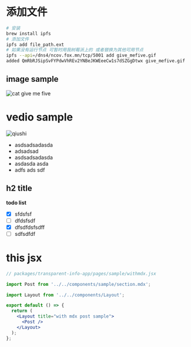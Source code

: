 # 添加文件

```bash
# 安装
brew install ipfs
# 添加文件
ipfs add file_path.ext
# 如果没有运行节点 可暂时用我树莓派上的 或者替换为其他可用节点
ipfs --api=/dns4/ncov.fox.mn/tcp/5001 add give_mefive.gif
added QmRbRJSipSvFYPdwVhREv2YNBeJKWEeeCw1s7dSZGgDtwx give_mefive.gif

```

## image sample

![cat give me five](/ipfs/QmRbRJSipSvFYPdwVhREv2YNBeJKWEeeCw1s7dSZGgDtwx#img_name.gif)

# vedio sample

![qiushi](/ipfs/Qmb9BGnskZQg4PS3LtFi1mLYQQ9B1c6an31QaFguNdsYmf#qiushi_wuhan.mp4)

- asdsadsadasda
- adsadsad
- asdsadsadasda
- asdasda asda
- adfs ads sdf

## h2 title

**todo list**

- [x] sfdsfsf
- [ ] dfdsfsdf
- [x] dfsdfdsfsdff
- [ ] sdfsdfdf

# this jsx

```jsx
// packages/transparent-info-app/pages/sample/withmdx.jsx

import Post from '../../components/sample/section.mdx';

import Layout from '../../components/Layout';

export default () => {
  return (
    <Layout title="with mdx post sample">
      <Post />
    </Layout>
  );
};
```
